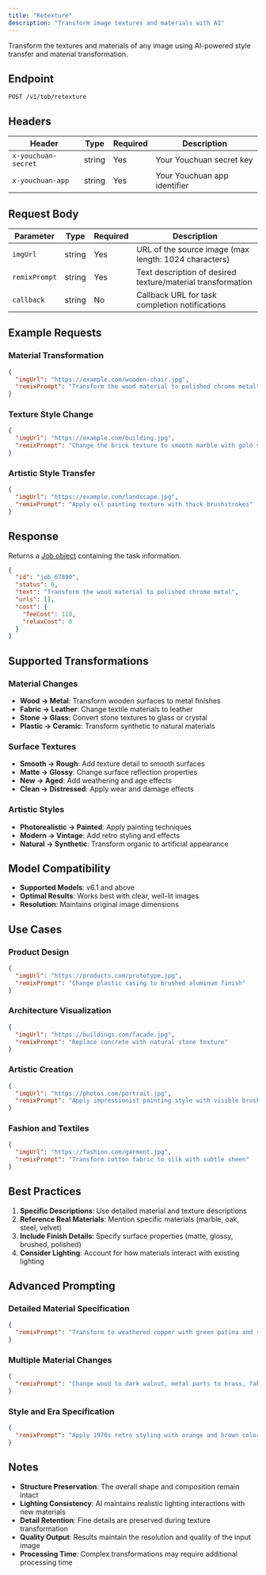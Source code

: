 ```yaml
---
title: "Retexture"
description: "Transform image textures and materials with AI"
---
```


Transform the textures and materials of any image using AI-powered style transfer and material transformation.

## Endpoint

```
POST /v1/tob/retexture
```

## Headers

| Header | Type | Required | Description |
|--------|------|----------|-------------|
| `x-youchuan-secret` | string | Yes | Your Youchuan secret key |
| `x-youchuan-app` | string | Yes | Your Youchuan app identifier |

## Request Body

| Parameter | Type | Required | Description |
|-----------|------|----------|-------------|
| `imgUrl` | string | Yes | URL of the source image (max length: 1024 characters) |
| `remixPrompt` | string | Yes | Text description of desired texture/material transformation |
| `callback` | string | No | Callback URL for task completion notifications |

## Example Requests

### Material Transformation
```json
{
  "imgUrl": "https://example.com/wooden-chair.jpg",
  "remixPrompt": "Transform the wood material to polished chrome metal"
}
```

### Texture Style Change
```json
{
  "imgUrl": "https://example.com/building.jpg", 
  "remixPrompt": "Change the brick texture to smooth marble with gold veining"
}
```

### Artistic Style Transfer
```json
{
  "imgUrl": "https://example.com/landscape.jpg",
  "remixPrompt": "Apply oil painting texture with thick brushstrokes"
}
```

## Response

Returns a [Job object](/api/schemas/job) containing the task information.

```json
{
  "id": "job_67890",
  "status": 0,
  "text": "Transform the wood material to polished chrome metal",
  "urls": [],
  "cost": {
    "feeCost": 110,
    "relaxCost": 0
  }
}
```

## Supported Transformations

### Material Changes
- **Wood → Metal**: Transform wooden surfaces to metal finishes
- **Fabric → Leather**: Change textile materials to leather
- **Stone → Glass**: Convert stone textures to glass or crystal
- **Plastic → Ceramic**: Transform synthetic to natural materials

### Surface Textures
- **Smooth → Rough**: Add texture detail to smooth surfaces
- **Matte → Glossy**: Change surface reflection properties
- **New → Aged**: Add weathering and age effects
- **Clean → Distressed**: Apply wear and damage effects

### Artistic Styles
- **Photorealistic → Painted**: Apply painting techniques
- **Modern → Vintage**: Add retro styling and effects
- **Natural → Synthetic**: Transform organic to artificial appearance

## Model Compatibility

- **Supported Models**: v6.1 and above
- **Optimal Results**: Works best with clear, well-lit images
- **Resolution**: Maintains original image dimensions

## Use Cases

### Product Design
```json
{
  "imgUrl": "https://products.com/prototype.jpg",
  "remixPrompt": "Change plastic casing to brushed aluminum finish"
}
```

### Architecture Visualization
```json
{
  "imgUrl": "https://buildings.com/facade.jpg",
  "remixPrompt": "Replace concrete with natural stone texture"
}
```

### Artistic Creation
```json
{
  "imgUrl": "https://photos.com/portrait.jpg",
  "remixPrompt": "Apply impressionist painting style with visible brushwork"
}
```

### Fashion and Textiles
```json
{
  "imgUrl": "https://fashion.com/garment.jpg",
  "remixPrompt": "Transform cotton fabric to silk with subtle sheen"
}
```

## Best Practices

1. **Specific Descriptions**: Use detailed material and texture descriptions
2. **Reference Real Materials**: Mention specific materials (marble, oak, steel, velvet)
3. **Include Finish Details**: Specify surface properties (matte, glossy, brushed, polished)
4. **Consider Lighting**: Account for how materials interact with existing lighting

## Advanced Prompting

### Detailed Material Specification
```json
{
  "remixPrompt": "Transform to weathered copper with green patina and subtle scratches"
}
```

### Multiple Material Changes
```json
{
  "remixPrompt": "Change wood to dark walnut, metal parts to brass, fabric to burgundy velvet"
}
```

### Style and Era Specification
```json
{
  "remixPrompt": "Apply 1970s retro styling with orange and brown color scheme, textured surfaces"
}
```

## Notes

- **Structure Preservation**: The overall shape and composition remain intact
- **Lighting Consistency**: AI maintains realistic lighting interactions with new materials
- **Detail Retention**: Fine details are preserved during texture transformation
- **Quality Output**: Results maintain the resolution and quality of the input image
- **Processing Time**: Complex transformations may require additional processing time